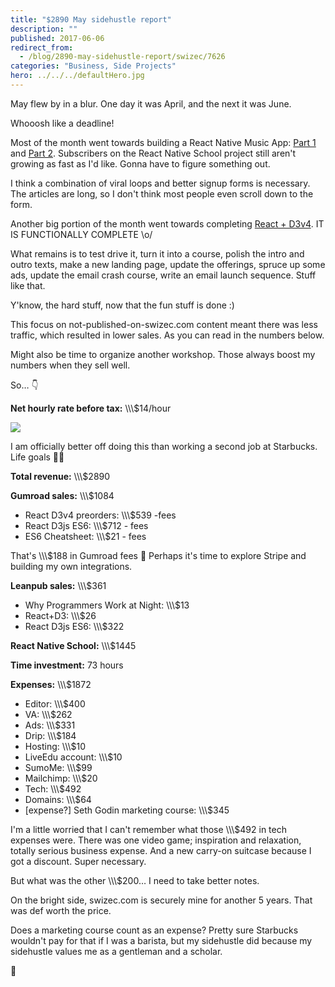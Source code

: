 ```yaml
---
title: "$2890 May sidehustle report"
description: ""
published: 2017-06-06
redirect_from:
  - /blog/2890-may-sidehustle-report/swizec/7626
categories: "Business, Side Projects"
hero: ../../../defaultHero.jpg
---
```


May flew by in a blur. One day it was April, and the next it was June.

Whooosh like a deadline!

Most of the month went towards building a React Native Music App: [Part 1](https://school.shoutem.com/lectures/build-react-native-music-app-tutorial-part1/) and [Part 2](https://school.shoutem.com/lectures/react-native-soundcloud-streaming-app-tutorial-part-2/). Subscribers on the React Native School project still aren't growing as fast as I'd like. Gonna have to figure something out.

I think a combination of viral loops and better signup forms is necessary. The articles are long, so I don't think most people even scroll down to the form.

Another big portion of the month went towards completing [React + D3v4](https://gum.co/mTWg). IT IS FUNCTIONALLY COMPLETE \\o/

What remains is to test drive it, turn it into a course, polish the intro and outro texts, make a new landing page, update the offerings, spruce up some ads, update the email crash course, write an email launch sequence. Stuff like that.

Y'know, the hard stuff, now that the fun stuff is done :)

This focus on not-published-on-swizec.com content meant there was less traffic, which resulted in lower sales. As you can read in the numbers below.

Might also be time to organize another workshop. Those always boost my numbers when they sell well.

So… 👇

**Net hourly rate before tax:** \\\\\\\$14/hour

![](https://swizec.com/blog/wp-content/uploads/2017/06/starbucks-salary.png)

I am officially better off doing this than working a second job at Starbucks. Life goals 💪🏼

**Total revenue:** \\\\\\\$2890

**Gumroad sales:** \\\\\\\$1084

- React D3v4 preorders: \\\\\\\$539 -fees
- React D3js ES6: \\\\\\\$712 - fees
- ES6 Cheatsheet: \\\\\\\$21 - fees

That's \\\\\\\$188 in Gumroad fees 🤔 Perhaps it's time to explore Stripe and building my own integrations.

**Leanpub sales:** \\\\\\\$361

- Why Programmers Work at Night: \\\\\\\$13
- React+D3: \\\\\\\$26
- React D3js ES6: \\\\\\\$322

**React Native School:** \\\\\\\$1445

**Time investment:** 73 hours

**Expenses:** \\\\\\\$1872

- Editor: \\\\\\\$400
- VA: \\\\\\\$262
- Ads: \\\\\\\$331
- Drip: \\\\\\\$184
- Hosting: \\\\\\\$10
- LiveEdu account: \\\\\\\$10
- SumoMe: \\\\\\\$99
- Mailchimp: \\\\\\\$20
- Tech: \\\\\\\$492
- Domains: \\\\\\\$64
- \[expense?] Seth Godin marketing course: \\\\\\\$345

I'm a little worried that I can't remember what those \\\\\\\$492 in tech expenses were. There was one video game; inspiration and relaxation, totally serious business expense. And a new carry-on suitcase because I got a discount. Super necessary.

But what was the other \\\\\\\$200… I need to take better notes.

On the bright side, swizec.com is securely mine for another 5 years. That was def worth the price.

Does a marketing course count as an expense? Pretty sure Starbucks wouldn't pay for that if I was a barista, but my sidehustle did because my sidehustle values me as a gentleman and a scholar.

🤔
